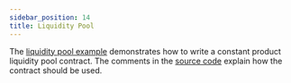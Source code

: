 ```yaml
---
sidebar_position: 14
title: Liquidity Pool
---
```


The [liquidity pool example] demonstrates how to write a constant product
liquidity pool contract. The comments in the [source code] explain how the contract should
be used.

[liquidity pool example]: https://github.com/stellar/soroban-examples/tree/v0.1.0/liquidity_pool
[source code]: https://github.com/stellar/soroban-examples/blob/v0.1.0/liquidity_pool/src/lib.rs#L143
